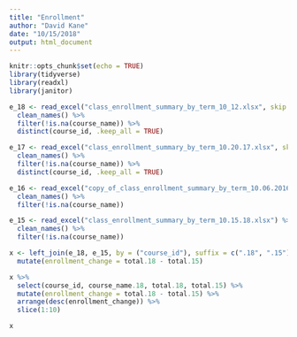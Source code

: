 ```yaml
---
title: "Enrollment"
author: "David Kane"
date: "10/15/2018"
output: html_document
---
```


```r
knitr::opts_chunk$set(echo = TRUE)
library(tidyverse)
library(readxl)
library(janitor)
```

```r



e_18 <- read_excel("class_enrollment_summary_by_term_10_12.xlsx", skip = 2) %>%
  clean_names() %>%
  filter(!is.na(course_name)) %>%
  distinct(course_id, .keep_all = TRUE)

e_17 <- read_excel("class_enrollment_summary_by_term_10.20.17.xlsx", skip = 2) %>%
  clean_names() %>%
  filter(!is.na(course_name)) %>%
  distinct(course_id, .keep_all = TRUE)

e_16 <- read_excel("copy_of_class_enrollment_summary_by_term_10.06.2016.xlsx", skip = 2) %>%
  clean_names() %>%
  filter(!is.na(course_name))

e_15 <- read_excel("class_enrollment_summary_by_term_10.15.18.xlsx") %>%
  clean_names() %>%
  filter(!is.na(course_name))

x <- left_join(e_18, e_15, by = ("course_id"), suffix = c(".18", ".15")) %>%
  mutate(enrollment_change = total.18 - total.15)

x %>%
  select(course_id, course_name.18, total.18, total.15) %>%
  mutate(enrollment_change = total.18 - total.15) %>%
  arrange(desc(enrollment_change)) %>%
  slice(1:10)

x

```


